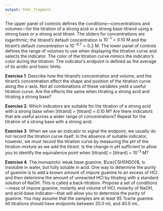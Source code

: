 ```yaml
---
output: html_fragment
---
```


<!-- text for activity 1 -->

The upper panel of controls defines the conditions---concentrations and volumes---for the titration of a strong acid or a strong base titrand using a strong base or a strong acid titrant. The sliders for concentrations are logarithmic; the titrand's default concentration is $10^{-1} = 0.10 \text{ M}$ and the titrant's default concentration is $10^{-0.7} = 0.2 \text{ M}$. The lower panel of controls defines the range of volumes to use when displaying the titration curve and selects the indicator. The color of the titration curve mimics the indicator's color during the titration. The indicator's endpoint is defined as the average of its acidic and basic limits. 

**Exercise 1**. Describe how the titrand's concentration and volume, and the titrant's concentration affect the shape and position of the titration curve along the *x*-axis. Not all combinations of these variables yield a useful titration curve. Are the effects the same when titrating a strong acid and titrating a strong base?

**Exercise 2**. Which indicators are suitable for the titration of a strong acid with a strong base when [titrand] = [titrant] = 0.10 M? Are there indicators that are useful across a wider range of concentrations? Repeat for the titration of a strong base with a strong acid.

**Exercise 3**. When we use an indicator to signal the endpoint, we usually do not record the titration curve itself. In the absence of suitable indicator, however, we must record the titration curve by measuring the pH of the titration mixture as we add the titrant. Is the change in pH sufficient to allow you to identify the equivalence point when [titrand] = [titrant] = 10^-3^ M?

**Exercise 4**. The monoprotic weak base guanine, $\ce{C5H5N5O}$, is insoluble in water, but fully soluble in acid. One way to determine the purity of guanine is to add a known amount of impure guanine to an excess of HCl and then determine the amount of unreacted HCl by titrating with a standard solution of NaOH. This is called a back-titration. Propose a set of conditions---mass of impure guanine, molarity and volume of HCl, molarity of NaOH, and acid-base indicator---that will allow you to determine the purity of guanine. You may assume that the samples are at least 95 %w/w guanine. All titrations should have endpoints between 20.0 mL and 40.0 mL.




